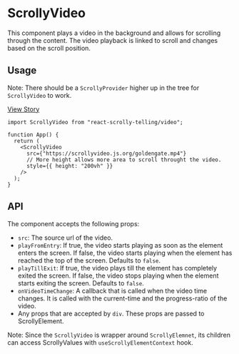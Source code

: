 
<Meta title="Components / ScrollyVideo / Docs" />

# ScrollyVideo

This component plays a video in the background and allows for scrolling through the content. The video playback is linked to scroll and changes based on the scroll position.

## Usage

Note: There should be a `ScrollyProvider` higher up in the tree for `ScrollyVideo` to work.

[View Story](?path=/story/components-scrollyvideo--default)

```tsx
import ScrollyVideo from "react-scrolly-telling/video";

function App() {
  return (
    <ScrollyVideo
      src={"https://scrollyvideo.js.org/goldengate.mp4"}
      // More height allows more area to scroll throught the video.
      style={{ height: "200vh" }}
    />
  );
}
```

## API

The component accepts the following props:

- `src`: The source url of the video.
- `playFromEntry`: If true, the video starts playing as soon as the element enters the screen. If false, the video starts playing when the element has reached the top of the screen. Defaults to `false`.
- `playTillExit`: If true, the video plays till the element has completely exited the screen. If false, the video stops playing when the element starts exiting the screen. Defaults to `false`.
- `onVideoTimeChange`: A callback that is called when the video time changes. It is called with the current-time and the progress-ratio of the video.
- Any props that are accepted by `div`. These props are passed to ScrollyElement.

Note: Since the `ScrollyVideo` is wrapper around `ScrollyElemnet`, its children can access ScrollyValues with `useScrollyElementContext` hook.
